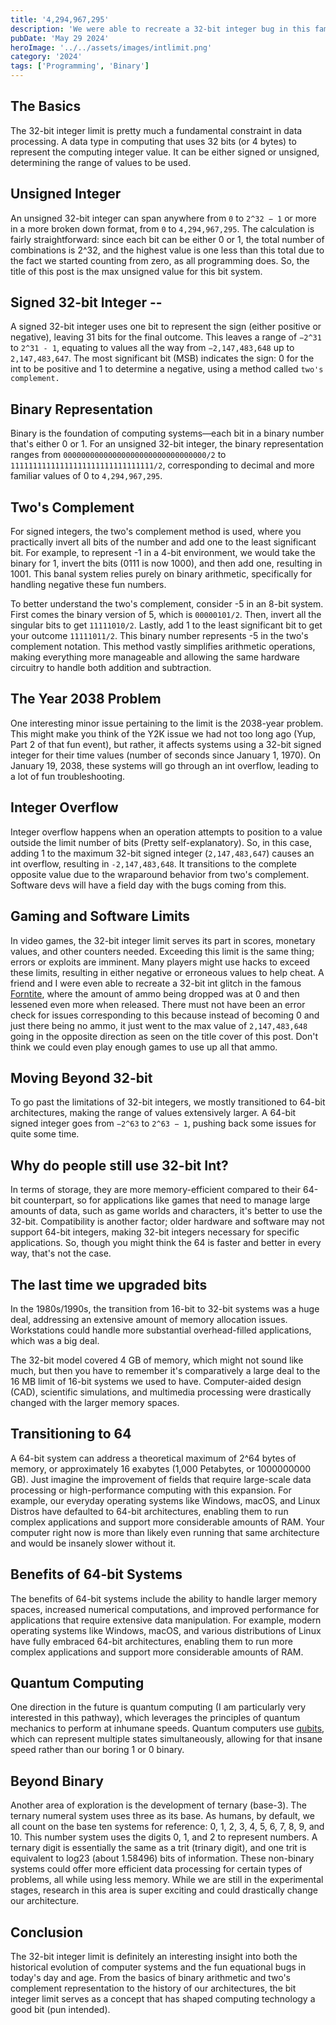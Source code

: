 ```yaml
---
title: '4,294,967,295'
description: 'We were able to recreate a 32-bit integer bug in this famous game and I was curious exactly how this worked.'
pubDate: 'May 29 2024'
heroImage: '../../assets/images/intlimit.png'
category: '2024'
tags: ['Programming', 'Binary']
---
```


## The Basics
The 32-bit integer limit is pretty much a fundamental constraint in data processing. A data type in computing that uses 32 bits (or 4 bytes) to represent the computing integer value. It can be either signed or unsigned, determining the range of values to be used.

## Unsigned Integer
An unsigned 32-bit integer can span anywhere from `0` to `2^32 − 1` or more in a more broken down format, from `0` to `4,294,967,295`. The calculation is fairly straightforward: since each bit can be either 0 or 1, the total number of combinations is 2^32, and the highest value is one less than this total due to the fact we started counting from zero, as all programming does. So, the title of this post is the max unsigned value for this bit system.

## Signed 32-bit Integer --
A signed 32-bit integer uses one bit to represent the sign (either positive or negative), leaving 31 bits for the final outcome. This leaves a range of `−2^31` to `2^31 - 1`, equating to values all the way from `−2,147,483,648` up to `2,147,483,647`. The most significant bit (MSB) indicates the sign: 0 for the int to be positive and 1 to determine a negative, using a method called `two's complement.`

## Binary Representation
Binary is the foundation of computing systems—each bit in a binary number that's either 0 or 1. For an unsigned 32-bit integer, the binary representation ranges from `00000000000000000000000000000000/2` to `11111111111111111111111111111111/2`, corresponding to decimal and more familiar values of 0 to `4,294,967,295`.

## Two's Complement
For signed integers, the two's complement method is used, where you practically invert all bits of the number and add one to the least significant bit. For example, to represent -1 in a 4-bit environment, we would take the binary for 1, invert the bits (0111 is now 1000), and then add one, resulting in 1001. This banal system relies purely on binary arithmetic, specifically for handling negative these fun numbers.

To better understand the two's complement, consider -5 in an 8-bit system. First comes the binary version of 5, which is `00000101/2`. Then, invert all the singular bits to get `11111010/2`. Lastly, add 1 to the least significant bit to get your outcome `11111011/2`. This binary number represents -5 in the two's complement notation. This method vastly simplifies arithmetic operations, making everything more manageable and allowing the same hardware circuitry to handle both addition and subtraction.

## The Year 2038 Problem
One interesting minor issue pertaining to the limit is the 2038-year problem. This might make you think of the Y2K issue we had not too long ago (Yup, Part 2 of that fun event), but rather, it affects systems using a 32-bit signed integer for their time values (number of seconds since January 1, 1970). On January 19, 2038, these systems will go through an int overflow, leading to a lot of fun troubleshooting.

## Integer Overflow
Integer overflow happens when an operation attempts to position to a value outside the limit number of bits (Pretty self-explanatory). So, in this case, adding 1 to the maximum 32-bit signed integer (`2,147,483,647`) causes an int overflow, resulting in `-2,147,483,648`. It transitions to the complete opposite value due to the wraparound behavior from two's complement. Software devs will have a field day with the bugs coming from this.

## Gaming and Software Limits
In video games, the 32-bit integer limit serves its part in scores, monetary values, and other counters needed. Exceeding this limit is the same thing; errors or exploits are imminent. Many players might use hacks to exceed these limits, resulting in either negative or erroneous values to help cheat. A friend and I were even able to recreate a 32-bit int glitch in the famous [Forntite](https://www.fortnite.com/?lang=en-US), where the amount of ammo being dropped was at 0 and then lessened even more when released. There must not have been an error check for issues corresponding to this because instead of becoming 0 and just there being no ammo, it just went to the max value of `2,147,483,648` going in the opposite direction as seen on the title cover of this post. Don't think we could even play enough games to use up all that ammo.

## Moving Beyond 32-bit
To go past the limitations of 32-bit integers, we mostly transitioned to 64-bit architectures, making the range of values extensively larger. A 64-bit signed integer goes from `−2^63` to `2^63 − 1`, pushing back some issues for quite some time.

## Why do people still use 32-bit Int?
In terms of storage, they are more memory-efficient compared to their 64-bit counterpart, so for applications like games that need to manage large amounts of data, such as game worlds and characters, it's better to use the 32-bit. Compatibility is another factor; older hardware and software may not support 64-bit integers, making 32-bit integers necessary for specific applications. So, though you might think the 64 is faster and better in every way, that's not the case.

## The last time we upgraded bits
In the 1980s/1990s, the transition from 16-bit to 32-bit systems was a huge deal, addressing an extensive amount of memory allocation issues. Workstations could handle more substantial overhead-filled applications, which was a big deal.

The 32-bit model covered 4 GB of memory, which might not sound like much, but then you have to remember it's comparatively a large deal to the 16 MB limit of 16-bit systems we used to have. Computer-aided design (CAD), scientific simulations, and multimedia processing were drastically changed with the larger memory spaces.

## Transitioning to 64
A 64-bit system can address a theoretical maximum of 2^64 bytes of memory, or approximately 16 exabytes (1,000 Petabytes, or 1000000000 GB). Just imagine the improvement of fields that require large-scale data processing or high-performance computing with this expansion. For example, our everyday operating systems like Windows, macOS, and Linux Distros have defaulted to 64-bit architectures, enabling them to run complex applications and support more considerable amounts of RAM. Your computer right now is more than likely even running that same architecture and would be insanely slower without it.

## Benefits of 64-bit Systems
The benefits of 64-bit systems include the ability to handle larger memory spaces, increased numerical computations, and improved performance for applications that require extensive data manipulation. For example, modern operating systems like Windows, macOS, and various distributions of Linux have fully embraced 64-bit architectures, enabling them to run more complex applications and support more considerable amounts of RAM.

## Quantum Computing
One direction in the future is quantum computing (I am particularly very interested in this pathway), which leverages the principles of quantum mechanics to perform at inhumane speeds. Quantum computers use [qubits](https://www.quantum-inspire.com/kbase/what-is-a-qubit/), which can represent multiple states simultaneously, allowing for that insane speed rather than our boring 1 or 0 binary.

## Beyond Binary
Another area of exploration is the development of ternary (base-3). The ternary numeral system uses three as its base. As humans, by default, we all count on the base ten systems for reference: 0, 1, 2, 3, 4, 5, 6, 7, 8, 9, and 10. This number system uses the digits 0, 1, and 2 to represent numbers. A ternary digit is essentially the same as a trit (trinary digit), and one trit is equivalent to log23 (about 1.58496) bits of information. These non-binary systems could offer more efficient data processing for certain types of problems, all while using less memory. While we are still in the experimental stages, research in this area is super exciting and could drastically change our architecture.

## Conclusion
The 32-bit integer limit is definitely an interesting insight into both the historical evolution of computer systems and the fun equational bugs in today's day and age. From the basics of binary arithmetic and two's complement representation to the history of our architectures, the bit integer limit serves as a concept that has shaped computing technology a good bit (pun intended).
